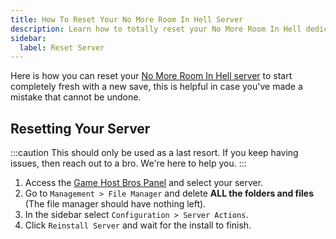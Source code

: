 ```yaml
---
title: How To Reset Your No More Room In Hell Server
description: Learn how to totally reset your No More Room In Hell dedicated server.
sidebar:
  label: Reset Server
---
```


Here is how you can reset your [No More Room In Hell server](https://www.gamehostbros.com/no-more-room-in-hell-server-hosting/) to start completely fresh with a new save, this is helpful in case you've made a mistake that cannot be undone.

## Resetting Your Server

:::caution
This should only be used as a last resort. If you keep having issues, then reach out to a bro. We're here to help you.
:::

<Steps>

1. Access the [Game Host Bros Panel](https://panel.gamehostbros.com/) and select your server.
2. Go to `Management > File Manager` and delete **ALL the folders and files** (The file manager should have nothing left).
3. In the sidebar select `Configuration > Server Actions`.
4. Click `Reinstall Server` and wait for the install to finish.
</Steps>